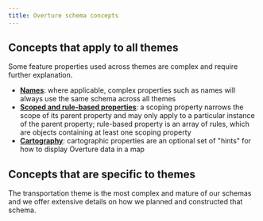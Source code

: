 ```yaml
---
title: Overture schema concepts
---
```




## Concepts that apply to all themes

Some feature properties used across themes are complex and require further explanation.

- **[Names](/schema/concepts/names)**: where applicable, complex properties such as names will always use the same schema across all themes
- **[Scoped and rule-based properties](/schema/concepts/scoping-rules)**: a scoping property narrows the scope of its parent property and may only apply to a particular instance of the parent property; rule-based property is an array of rules, which are objects containing at least one scoping property
- **[Cartography](/schema/concepts/cartography)**: cartographic properties are an optional set of "hints" for how to display Overture data in a map

## Concepts that are specific to themes
The transportation theme is the most complex and mature of our schemas and we offer extensive details on how we planned and constructed that schema. 
